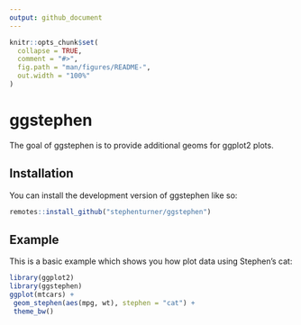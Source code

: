 ```yaml
---
output: github_document
---
```


<!-- README.md is generated from README.Rmd. Please edit that file -->

```r
knitr::opts_chunk$set(
  collapse = TRUE,
  comment = "#>",
  fig.path = "man/figures/README-",
  out.width = "100%"
)
```

# ggstephen

<!-- badges: start -->
<!-- badges: end -->

The goal of ggstephen is to provide additional geoms for ggplot2 plots.

## Installation

You can install the development version of ggstephen like so:

```r
remotes::install_github("stephenturner/ggstephen")
```

## Example

This is a basic example which shows you how plot data using Stephen's cat:

```r
library(ggplot2)
library(ggstephen)
ggplot(mtcars) +
 geom_stephen(aes(mpg, wt), stephen = "cat") +
 theme_bw()
```
